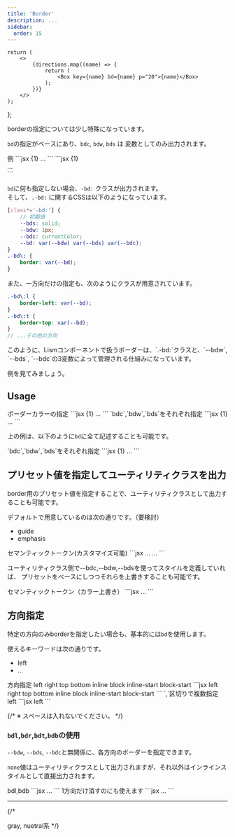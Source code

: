 ```yaml
---
title: 'Border'
description: ...
sidebar:
  order: 15
---
```



	return (
		<>
			{directions.map((name) => {
				return (
					<Box key={name} bd={name} p="20">{name}</Box>
				);
			})}
		</>
	);
};


borderの指定については少し特殊になっています。

`bd`の指定がベースにあり、`bdc`, `bdw`, `bds` は 変数としてのみ出力されます。

<Preview>
	<PreviewTitle>例</PreviewTitle>
	<PreviewArea resize p={20}>
		<Box bd bdc='red' bdw='2px'>
			<DammyText p={20}/>
		</Box>
	</PreviewArea>
	<PreviewCode label='React,Astro' slot='tab'>
	```jsx {1}
	<Box bd bdc='red' bdw='2px'>
		...
	</Box>
	```
	</PreviewCode>
	<PreviewCode label='HTML' slot='tab'>
	```jsx {1}
	<div class="l--box -bd:" style="--bdc:var(--red);--bdw:2px">
		...
	</div>
	```
	</PreviewCode>
</Preview>

`bd`に何も指定しない場合、`-bd:` クラスが出力されます。  
そして、`.-bd:` に関するCSSは以下のようになっています。

```scss
[class*='-bd:'] {
	// 初期値
	--bds: solid;
	--bdw: 1px;
	--bdc: currentColor;
	--bd: var(--bdw) var(--bds) var(--bdc);
}
.-bd\: {
	border: var(--bd);
}
```

また、一方向だけの指定も、次のようにクラスが用意されています。

```scss
.-bd\:l {
	border-left: var(--bd);
}
.-bd\:t {
	border-top: var(--bd);
}
// ...その他の方向
```

<Alert preset="point">
このように、Lismコンポーネントで扱うボーダーは、`.-bd:`クラスと、`--bdw`, `--bds`, `--bdc`の3変数によって管理される仕組みになっています。
</Alert>


例を見てみましょう。

## Usage

<Preview>
	<PreviewTitle>ボーダーカラーの指定</PreviewTitle>
	<PreviewArea resize p={20}>
		<Box bd bdc="base">
			<DammyText p={20}/>
		</Box>
	</PreviewArea>
	<PreviewCode>
	```jsx {1}
	<Box bd bdc="base">
		...
	</Box>
	```
	</PreviewCode>
</Preview>


<Preview>
	<PreviewTitle>`bdc`,`bdw`,`bds`をそれぞれ指定</PreviewTitle>
	<PreviewArea resize p={20}>
		<Box bd bdc="accent" bdw="3px" bds="dotted">
			<DammyText p={20}/>
		</Box>
	</PreviewArea>
	<PreviewCode>
	```jsx {1}
	<Box bd bdc="accent" bdw="3px" bds="dotted">
		...
	</Box>
	```
	</PreviewCode>
</Preview>

上の例は、以下のように`bd`に全て記述することも可能です。

<Preview>
	<PreviewTitle>`bdc`,`bdw`,`bds`をそれぞれ指定</PreviewTitle>
	<PreviewArea resize p={20}>
		<Box bd={{ c:"accent", w:"3px", s:"dotted" }}>
			<DammyText p={20}/>
		</Box>
	</PreviewArea>
	<PreviewCode>
	```jsx {1}
	<Box bd={{ c:"accent", w:"3px", s:"dotted" }}>
		...
	</Box>
	```
	</PreviewCode>
</Preview>


## プリセット値を指定してユーティリティクラスを出力

border用のプリセット値を指定することで、ユーティリティクラスとして出力することも可能です。

デフォルトで用意しているのは次の通りです。（要検討）

- guide
- emphasis


<Preview>
	<PreviewTitle>セマンティックトークン(カスタマイズ可能)</PreviewTitle>
	<PreviewArea resize p={20}>
		<Box bd="guide">
			<DammyText p={20}/>
		</Box>
		<Box bd="emphasis">
			<DammyText p={20}/>
		</Box>
	</PreviewArea>
	<PreviewCode>
	```jsx
	<Box bd="guide">...</Box>
	<Box bd="emphasis">...</Box>
	```
	</PreviewCode>
</Preview>

ユーティリティクラス側で--bdc,--bdw,--bdsを使ってスタイルを定義していれば、
プリセットをベースにしつつそれらを上書きすることも可能です。

<Preview>
	<PreviewTitle>セマンティックトークン（カラー上書き）</PreviewTitle>
	<PreviewArea resize p={20}>
		<Box bd="emphasis" bdc="accent">
			<DammyText p={20}/>
		</Box>
	</PreviewArea>
	<PreviewCode>
	```jsx
	<Box bd="emphasis" bdc="accent">...</Box>
	```
	</PreviewCode>
</Preview>

## 方向指定

特定の方向のみborderを指定したい場合も、基本的には`bd`を使用します。

使えるキーワードは次の通りです。

- left
- ...

<Preview>
	<PreviewTitle>方向指定</PreviewTitle>
	<PreviewArea resize p={20}>
		<Box bd='left' p='20'>left</Box>
		<Box bd='right' p='20'>right</Box>
		<Box bd='top' p='20'>top</Box>
		<Box bd='bottom' p='20'>bottom</Box>
		<Box bd='inline' p='20'>inline</Box>
		<Box bd='block' p='20'>block</Box>
		<Box bd='is' p='20'>inline-start</Box>
		<Box bd='bs' p='20'>block-start</Box>
	</PreviewArea>
	<PreviewCode>
	```jsx
	<Box bd='left' p='20'>left</Box>
	<Box bd='right' p='20'>right</Box>
	<Box bd='top' p='20'>top</Box>
	<Box bd='bottom' p='20'>bottom</Box>
	<Box bd='inline' p='20'>inline</Box>
	<Box bd='block' p='20'>block</Box>
	<Box bd='is' p='20'>inline-start</Box>
	<Box bd='bs' p='20'>block-start</Box>
	```
	</PreviewCode>
</Preview>

<Preview>
	<PreviewTitle>`,`区切りで複数指定</PreviewTitle>
	<PreviewArea resize p={20}>
		<Box bd='l,b' p='20'>left</Box>
	</PreviewArea>
	<PreviewCode>
	```jsx
	<Box bd='l,b' p='20'>left</Box>
	```
	</PreviewCode>
</Preview>

{/* ※ スペースは入れないでください。 */}


### `bdl`,`bdr`,`bdt`,`bdb`の使用

`--bdw`, `--bds`, `--bdc`と無関係に、各方向のボーダーを指定できます。

`none`値はユーティリティクラスとして出力されますが、それ以外はインラインスタイルとして直接出力されます。

<Preview>
	<PreviewTitle>bdl,bdb</PreviewTitle>
	<PreviewArea resize p={20}>
		<Box bdl="solid 4px" bdb="solid 1px">
			<DammyText p={20} lh='xs'/>
		</Box>
	</PreviewArea>
	<PreviewCode>
	```jsx
	<Box bdl="solid 4px" bdb="solid 1px">
		...
	</Box>
	```
	</PreviewCode>
</Preview>

<Preview>
	<PreviewTitle>1方向だけ消すのにも使えます</PreviewTitle>
	<PreviewArea resize p={20}>
		<Box bd bdt="none">
			<DammyText p={20}/>
		</Box>
	</PreviewArea>
	<PreviewCode>
	```jsx
	<Box bd bdt="none">
		...
	</Box>
	```
	</PreviewCode>
</Preview>



---
{/* 

<Preview>
	<PreviewTitle>gray, nuetral系</PreviewTitle>
	<PreviewArea resize p={20}>
		<Box bd p={20}>
			<DammyText />
		</Box>
		<Box bd bdc='base' p={20}>
			<DammyText />
		</Box>
		<Box bd="block" bdw="4px" bdc='strong' bds="dotted" p={20}>
			<DammyText />
		</Box>
	</PreviewArea>
</Preview> */}
